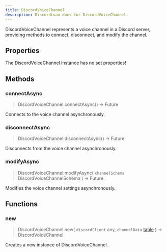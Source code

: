 ```yaml
---
title: DiscordVoiceChannel
description: DiscordLuau docs for DiscordVoiceChannel.
---
```

[//]: # (This file was automatically compiled through the Generator luau code under this repository)
[//]: # (if you want to edit the documentation of discord-luau, please write changes)
[//]: # (to the discord-luau repository itself, we extract the comments from discord-luau and translate)
[//]: # (them into markdown files that Nextra can interpret!)

DiscordVoiceChannel represents a voice channel in a Discord server, providing methods to connect, disconnect, and modify the channel.

[//]: # (----- DOCUMENT PROPERTIES ----- )

## Properties

The DiscordVoiceChannel instance has no set properties!

[//]: # (----- DOCUMENT METHODS ----- )

## Methods

### connectAsync

> DiscordVoiceChannel:connectAsync() ->  Future<boolean> 

Connects to the voice channel asynchronously.
### disconnectAsync

> DiscordVoiceChannel:disconnectAsync() ->  Future<unknown> 

Disconnects from the voice channel asynchronously.
### modifyAsync

> DiscordVoiceChannel:modifyAsync( `channelSchema` DiscordVoiceChannelSchema ) ->  Future<unknown> 

Modifies the voice channel settings asynchronously.

[//]: # (----- DOCUMENT FUNCTIONS ----- )

## Functions

### new

> DiscordVoiceChannel.new( `discordClient` any, `channelData` [table](https://www.lua.org/pil/2.5.html) ) ->  DiscordVoiceChannel 

Creates a new instance of DiscordVoiceChannel.

